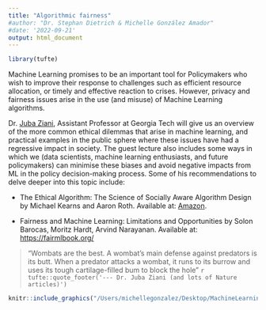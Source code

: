 ```yaml
---
title: "Algorithmic fairness"
#author: "Dr. Stephan Dietrich & Michelle González Amador"
#date: '2022-09-21'
output: html_document
---
```

```r
library(tufte)
```

Machine Learning promises to be an important tool for Policymakers who wish to improve their response to challenges such as efficient resource allocation, or timely and effective reaction to crises. However, privacy and fairness issues arise in the use (and misuse) of Machine Learning algorithms. 

Dr. [Juba Ziani](https://www.juba-ziani.com/), Assistant Professor at Georgia Tech will give us an overview of the more common ethical dilemmas that arise in machine learning, and practical examples in the public sphere where these issues have had a regressive impact in society. The guest lecture also includes some ways in which we (data scientists, machine learning enthusiasts, and future policymakers) can minimise these biases and avoid negative impacts from ML in the policy decision-making process. Some of his recommendations to delve deeper into this topic include:

- The Ethical Algorithm: The Science of Socially Aware Algorithm Design by Michael Kearns and Aaron Roth. Available at: [Amazon](https://www.amazon.com/Ethical-Algorithm-Science-Socially-Design/dp/0190948205).

- Fairness and Machine Learning: Limitations and Opportunities by Solon Barocas, Moritz Hardt, Arvind Narayanan. Available at: [https://fairmlbook.org/](https://fairmlbook.org/)

> "Wombats are the best. A wombat's main defense against predators is its butt. When a predator attacks a wombat, it runs to its burrow and uses its tough cartilage-filled bum to block the hole" 
> `r tufte::quote_footer('--- Dr. Juba Ziani (and lots of Nature articles)')`

<center>
```r
knitr::include_graphics("/Users/michellegonzalez/Desktop/MachineLearning4PP/Machine-Learning-for-Public-Policy/wombat.png")
```
</center>


